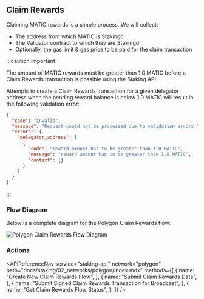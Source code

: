 
## Claim Rewards

Claiming MATIC rewards is a simple process. We will collect:

- The address from which MATIC is Stakingd
- The Validator contract to which they are Stakingd
- Optionally, the gas limit & gas price to be paid for the claim transaction

:::caution important

The amount of MATIC rewards must be greater than 1.0 MATIC before a Claim Rewards transaction is possible using the Staking API.

Attempts to create a Claim Rewards transaction for a given delegator address when the pending reward balance is below 1.0 MATIC will result in the following validation error:

```json
{
  "code": "invalid",
  "message": "Request could not be processed due to validation errors!",
  "errors": {
    "delegator_address": [
      {
        "code": "reward amount has to be greater than 1.0 MATIC",
        "message": "reward amount has to be greater than 1.0 MATIC",
        "context": {}
      }
    ]
  }
}
```

:::

### Flow Diagram

Below is a complete diagram for the Polygon Claim Rewards flow:

<img
  src={img1}
  alt="Polygon Claim Rewards Flow Diagram"
  className="inline-image"
/>

### Actions

<APIReferenceNav
  service="staking-api"
  network="polygon"
  path="docs/staking/02_networks/polygon/index.mdx"
  methods={[
    {
      name: "Create New Claim Rewards Flow",
    },
    {
      name: "Submit Claim Rewards Data",
    },
    {
      name: "Submit Signed Claim Rewards Transaction for Broadcast",
    },
    {
      name: "Get Claim Rewards Flow Status",
    },
  ]}
/>
